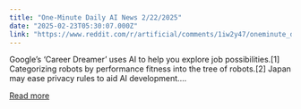 ```yaml
---
title: "One-Minute Daily AI News 2/22/2025"
date: "2025-02-23T05:30:07.000Z"
link: "https://www.reddit.com/r/artificial/comments/1iw2y47/oneminute_daily_ai_news_2222025/"
---
```


Google’s ‘Career Dreamer’ uses AI to help you explore job possibilities.[1]
 Categorizing robots by performance fitness into the tree of robots.[2]
 Japan may ease privacy rules to aid AI development....

[Read more](https://www.reddit.com/r/artificial/comments/1iw2y47/oneminute_daily_ai_news_2222025/)

